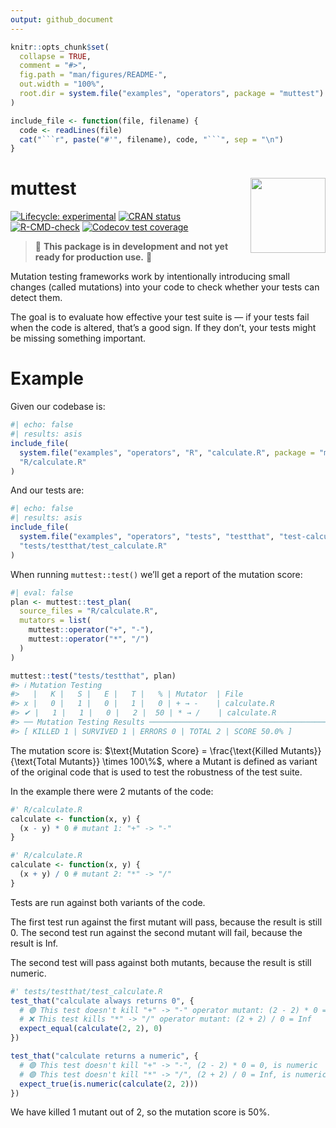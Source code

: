 ```yaml
---
output: github_document
---
```


<!-- README.md is generated from README.Rmd. Please edit that file -->

```r
knitr::opts_chunk$set(
  collapse = TRUE,
  comment = "#>",
  fig.path = "man/figures/README-",
  out.width = "100%",
  root.dir = system.file("examples", "operators", package = "muttest")
)

include_file <- function(file, filename) {
  code <- readLines(file)
  cat("```r", paste("#'", filename), code, "```", sep = "\n")
}
```
# muttest <img src="man/figures/logo.png" align="right" alt="" width="120" />

<!-- badges: start -->
[![Lifecycle: experimental](https://img.shields.io/badge/lifecycle-experimental-orange.svg)](https://lifecycle.r-lib.org/articles/stages.html#experimental)
[![CRAN status](https://www.r-pkg.org/badges/version/muttest)](https://CRAN.R-project.org/package=muttest)
[![R-CMD-check](https://github.com/jakubsob/muttest/actions/workflows/R-CMD-check.yaml/badge.svg)](https://github.com/jakubsob/muttest/actions/workflows/R-CMD-check.yaml)
[![Codecov test coverage](https://codecov.io/gh/jakubsob/muttest/graph/badge.svg)](https://app.codecov.io/gh/jakubsob/muttest)
<!-- badges: end -->

> 🚧 **This package is in development and not yet ready for production use.** 🚧

Mutation testing frameworks work by intentionally introducing small changes (called mutations) into your code to check whether your tests can detect them.

The goal is to evaluate how effective your test suite is — if your tests fail when the code is altered, that’s a good sign. If they don’t, your tests might be missing something important.

# Example

Given our codebase is:

```r
#| echo: false
#| results: asis
include_file(
  system.file("examples", "operators", "R", "calculate.R", package = "muttest"),
  "R/calculate.R"
)
```

And our tests are:

```r
#| echo: false
#| results: asis
include_file(
  system.file("examples", "operators", "tests", "testthat", "test-calculate.R", package = "muttest"),
  "tests/testthat/test_calculate.R"
)
```


When running `muttest::test()` we'll get a report of the mutation score:

```r
#| eval: false
plan <- muttest::test_plan(
  source_files = "R/calculate.R",
  mutators = list(
    muttest::operator("+", "-"),
    muttest::operator("*", "/")
  )
)

muttest::test("tests/testthat", plan)
#> ℹ Mutation Testing
#>   |   K |   S |   E |   T |   % | Mutator  | File
#> x |   0 |   1 |   0 |   1 |   0 | + → -    | calculate.R
#> ✔ |   1 |   1 |   0 |   2 |  50 | * → /    | calculate.R
#> ── Mutation Testing Results ────────────────────────────────────────────────────
#> [ KILLED 1 | SURVIVED 1 | ERRORS 0 | TOTAL 2 | SCORE 50.0% ]
```

The mutation score is: $\text{Mutation Score} = \frac{\text{Killed Mutants}}{\text{Total Mutants}} \times 100\%$, where a Mutant is defined as variant of the original code that is used to test the robustness of the test suite.

In the example there were 2 mutants of the code:

```r
#' R/calculate.R
calculate <- function(x, y) {
  (x - y) * 0 # mutant 1: "+" -> "-"
}
```

```r
#' R/calculate.R
calculate <- function(x, y) {
  (x + y) / 0 # mutant 2: "*" -> "/"
}
```

Tests are run against both variants of the code.

The first test run against the first mutant will pass, because the result is still 0. The second test run against the second mutant will fail, because the result is Inf.

The second test will pass against both mutants, because the result is still numeric.

```r
#' tests/testthat/test_calculate.R
test_that("calculate always returns 0", {
  # 🟢 This test doesn't kill "+" -> "-" operator mutant: (2 - 2) * 0 = 0
  # ❌ This test kills "*" -> "/" operator mutant: (2 + 2) / 0 = Inf
  expect_equal(calculate(2, 2), 0)
})

test_that("calculate returns a numeric", {
  # 🟢 This test doesn't kill "+" -> "-", (2 - 2) * 0 = 0, is numeric
  # 🟢 This test doesn't kill "*" -> "/", (2 + 2) / 0 = Inf, is numeric
  expect_true(is.numeric(calculate(2, 2)))
})
```

We have killed 1 mutant out of 2, so the mutation score is 50%.
